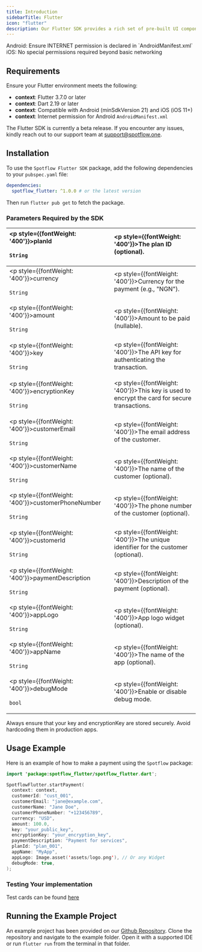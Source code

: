 ```yaml
---
title: Introduction
sidebarTitle: Flutter
icon: "flutter"
description: Our Flutter SDK provides a rich set of pre-built UI components and APIs to seamlessly integrate payment functionalities within your Flutter application. <br/> <br/>The `Spotflow Flutter SDK` pallows you to integrate smooth and secure payment flows into your Flutter apps. It supports both Android and iOS platforms, making it versatile for mobile app development.
---
```



<Note>
 Android: Ensure INTERNET permission is declared in `AndroidManifest.xml`
 
 </Note>

<Note>
 iOS: No special permissions required beyond basic networking
 
 </Note>

 
## Requirements

Ensure your Flutter environment meets the following:

- **context**:  Flutter 3.7.0 or later
- **context**:  Dart 2.19 or later
- **context**:  Compatible with Android (minSdkVersion 21) and iOS (iOS 11+)
- **context**:  Internet permission for Android  `AndroidManifest.xml`

<Info>The Flutter SDK is currently a beta release. If you encounter any issues, kindly reach out to our support team at support@spotflow.one.</Info>


## Installation

To use the `Spotflow Flutter SDK` package, add the following dependencies to your `pubspec.yaml` file:

```yaml
dependencies:
  spotflow_flutter: ^1.0.0 # or the latest version
```
Then run `flutter pub get` to fetch the package.


### Parameters Required by the SDK

| <p style={{fontWeight: '400'}}>planId<br></br><span>`String`</span></p> | <p style={{fontWeight: '400'}}>The plan ID (optional).</p> |
|:---------|:---------|
| <p style={{fontWeight: '400'}}>currency <br></br> <span>`String`</span></p> | <p style={{fontWeight: '400'}}>Currency for the payment (e.g., "NGN").</p> |
| <p style={{fontWeight: '400'}}>amount <br></br> <span>`String`</span></p> | <p style={{fontWeight: '400'}}>Amount to be paid (nullable).</p> |
| <p style={{fontWeight: '400'}}>key <br></br> <span>`String`</span></p> | <p style={{fontWeight: '400'}}>The API key for authenticating the transaction.</p> |
| <p style={{fontWeight: '400'}}>encryptionKey<br></br> <span>`String`</span></p> | <p style={{fontWeight: '400'}}>This key is used to encrypt the card for secure transactions.</p> |
| <p style={{fontWeight: '400'}}>customerEmail<br></br> <span>`String`</span></p> | <p style={{fontWeight: '400'}}>The email address of the customer.</p> |
| <p style={{fontWeight: '400'}}>customerName<br></br> <span>`String`</span></p> | <p style={{fontWeight: '400'}}>The name of the customer (optional).</p> |
|<p style={{fontWeight: '400'}}>customerPhoneNumber<br></br> <span>`String`</span></p> | <p style={{fontWeight: '400'}}>The phone number of the customer (optional).</p> |
|<p style={{fontWeight: '400'}}>customerId<br></br> <span>`String`</span></p> | <p style={{fontWeight: '400'}}>The unique identifier for the customer (optional).</p> |
|<p style={{fontWeight: '400'}}>paymentDescription<br></br> <span>`String`</span></p> | <p style={{fontWeight: '400'}}>Description of the payment (optional).</p> |
|<p style={{fontWeight: '400'}}>appLogo<br></br> <span>`String`</span></p> | <p style={{fontWeight: '400'}}>App logo widget (optional).</p> |
|<p style={{fontWeight: '400'}}>appName<br></br> <span>`String`</span></p> | <p style={{fontWeight: '400'}}>The name of the app (optional).</p> |
|<p style={{fontWeight: '400'}}>debugMode<br></br> <span>`bool`</span></p> | <p style={{fontWeight: '400'}}>Enable or disable debug mode.</p> |

Always ensure that your key and encryptionKey are stored securely. Avoid hardcoding them in production apps.

## Usage Example

Here is an example of how to make a payment using the `Spotflow` package:

```kotlin lines
import 'package:spotflow_flutter/spotflow_flutter.dart';

SpotflowFlutter.startPayment(
  context: context,
  customerId: "cust_001",
  customerEmail: "jane@example.com",
  customerName: "Jane Doe",
  customerPhoneNumber: "+123456789",
  currency: "USD",
  amount: 100.0,
  key: "your_public_key",
  encryptionKey: "your_encryption_key",
  paymentDescription: "Payment for services",
  planId: "plan_001",
  appName: "MyApp",
  appLogo: Image.asset('assets/logo.png'), // Or any Widget
  debugMode: true,
);
```

### Testing Your implementation

Test cards can be found [here](https://checkout-demo-beta.vercel.app/) 

## Running the Example Project

An example project has been provided on our [Github Repository](https://github.com/Spotflow-One/spotflow_flutter). Clone the repository and navigate to the example folder. Open it with a supported IDE or run `flutter run` from the terminal in that folder.









